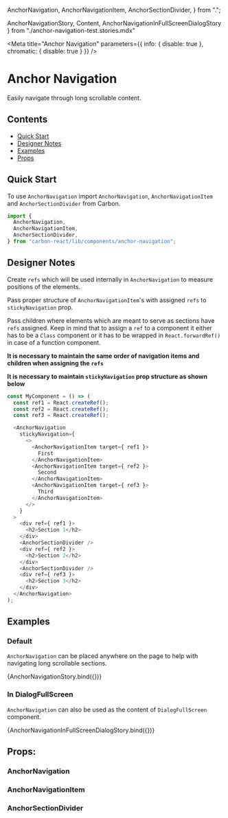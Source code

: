 
  AnchorNavigation,
  AnchorNavigationItem,
  AnchorSectionDivider,
} from ".";

  AnchorNavigationStory, 
  Content, 
  AnchorNavigationInFullScreenDialogStory
  } from "./anchor-navigation-test.stories.mdx"

<Meta
  title="Anchor Navigation"
  parameters={{ info: { disable: true }, chromatic: { disable: true } }}
/>

# Anchor Navigation

Easily navigate through long scrollable content.

## Contents

- [Quick Start](#quick-start)
- [Designer Notes](#designer-notes)
- [Examples](#examples)
- [Props](#props)

## Quick Start

To use `AnchorNavigation` import `AnchorNavigation`, `AnchorNavigationItem` and `AnchorSectionDivider` from Carbon.

```javascript
import {
  AnchorNavigation,
  AnchorNavigationItem,
  AnchorSectionDivider,
} from "carbon-react/lib/components/anchor-navigation";
```

## Designer Notes

Create `refs` which will be used internally in `AnchorNavigation` to measure positions of the elements.

Pass proper structure of `AnchorNavigationItem`'s with assigned `refs` to `stickyNavigation` prop.

Pass children where elements which are meant to serve as sections have `refs` assigned.
Keep in mind that to assign a `ref` to a component it either has to be a `Class` component or it has to be wrapped in `React.forwardRef()` in case of a function component.

**It is necessary to maintain the same order of navigation items and children when assigning the `refs`**

**It is necessary to maintain `stickyNavigation` prop structure as shown below**

```javascript
const MyComponent = () => (
  const ref1 = React.createRef();
  const ref2 = React.createRef();
  const ref3 = React.createRef();

  <AnchorNavigation
    stickyNavigation={
      <>
        <AnchorNavigationItem target={ ref1 }>
          First
        </AnchorNavigationItem>
        <AnchorNavigationItem target={ ref2 }>
          Second
        </AnchorNavigationItem>
        <AnchorNavigationItem target={ ref3 }>
          Third
        </AnchorNavigationItem>
      </>
    }
  >
    <div ref={ ref1 }>
      <h2>Section 1</h2>
    </div>
    <AnchorSectionDivider />
    <div ref={ ref2 }>
      <h2>Section 2</h2>
    </div>
    <AnchorSectionDivider />
    <div ref={ ref3 }>
      <h2>Section 3</h2>
    </div>
  </AnchorNavigation>
);
```

## Examples

### Default

`AnchorNavigation` can be placed anywhere on the page to help with navigating long scrollable sections.

<Story name="default">{AnchorNavigationStory.bind({})}</Story>

### In DialogFullScreen

`AnchorNavigation` can also be used as the content of `DialogFullScreen` component.

<Preview>
  <Story name="in full screen dialog">{AnchorNavigationInFullScreenDialogStory.bind({})}</Story>
</Preview>

## Props:

### AnchorNavigation

<Props of={AnchorNavigation} />

### AnchorNavigationItem

<Props of={AnchorNavigationItem} />

### AnchorSectionDivider

<Props of={AnchorSectionDivider} />

